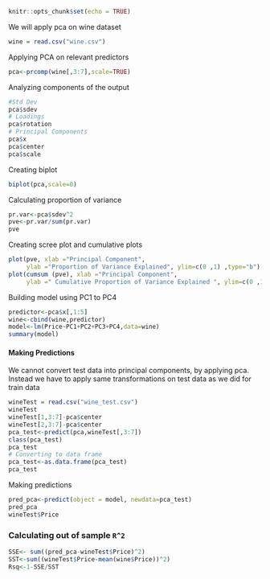 

```{r setup, include=FALSE}
knitr::opts_chunk$set(echo = TRUE)
```
We will apply pca on wine dataset
```{r}
wine = read.csv("wine.csv")
```
Applying PCA on relevant predictors
```{r}
pca<-prcomp(wine[,3:7],scale=TRUE)
```
Analyzing components of the output
```{r}
#Std Dev
pca$sdev
# Loadings
pca$rotation
# Principal Components
pca$x
pca$center
pca$scale
```
Creating biplot
```{r}
biplot(pca,scale=0)
```
Calculating proportion of variance
```{r}
pr.var<-pca$sdev^2
pve<-pr.var/sum(pr.var)
pve
```
Creating scree plot and cumulative plots
```{r}
plot(pve, xlab ="Principal Component", 
     ylab ="Proportion of Variance Explained", ylim=c(0 ,1) ,type="b")
plot(cumsum (pve), xlab ="Principal Component", 
     ylab =" Cumulative Proportion of Variance Explained ", ylim=c(0 ,1), type="b")
```
  
  Building model using PC1 to PC4
```{r}
predictor<-pca$x[,1:5]
wine<-cbind(wine,predictor)
model<-lm(Price~PC1+PC2+PC3+PC4,data=wine)
summary(model)
```
#### Making Predictions  
We cannot convert test data into principal components, by applying pca. Instead we have to apply same transformations on test data as we did for train data
```{r}
wineTest = read.csv("wine_test.csv")
wineTest
wineTest[1,3:7]-pca$center
wineTest[2,3:7]-pca$center
pca_test<-predict(pca,wineTest[,3:7])
class(pca_test)
pca_test
# Converting to data frame
pca_test<-as.data.frame(pca_test)
pca_test
```
Making predictions
```{r}
pred_pca<-predict(object = model, newdata=pca_test)
pred_pca
wineTest$Price
```
### Calculating out of sample `R^2`
```{r}
SSE<- sum((pred_pca-wineTest$Price)^2)
SST<-sum((wineTest$Price-mean(wine$Price))^2)
Rsq<-1-SSE/SST
```
